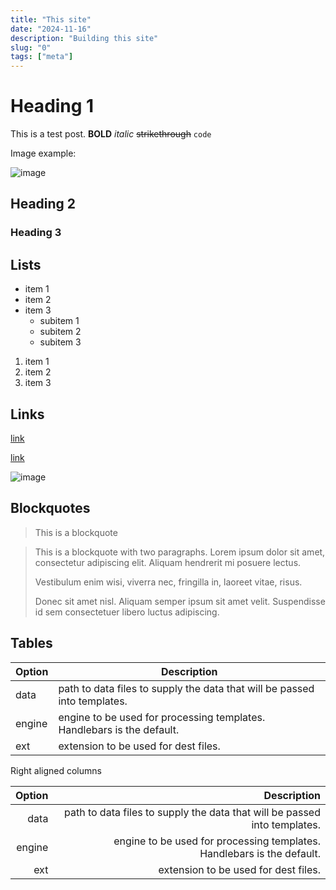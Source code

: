 ```yaml
---
title: "This site"
date: "2024-11-16"
description: "Building this site"
slug: "0"
tags: ["meta"]
---
```


# Heading 1

This is a test post. **BOLD** _italic_ ~~strikethrough~~ `code`

Image example:

![image](/assets/toro.webp)

## Heading 2

### Heading 3

## Lists

-   item 1
-   item 2
-   item 3
    -   subitem 1
    -   subitem 2
    -   subitem 3

1.  item 1
2.  item 2
3.  item 3

## Links

[link](https://example.com)

[link](https://example.com "title")

![image](https://example.com/image.png)

## Blockquotes

> This is a blockquote

> This is a blockquote with two paragraphs. Lorem ipsum dolor sit amet, consectetur adipiscing elit. Aliquam hendrerit mi posuere lectus.
>
> Vestibulum enim wisi, viverra nec, fringilla in, laoreet vitae, risus.
>
> Donec sit amet nisl. Aliquam semper ipsum sit amet velit. Suspendisse id sem consectetuer libero luctus adipiscing.

## Tables

| Option | Description                                                               |
| ------ | ------------------------------------------------------------------------- |
| data   | path to data files to supply the data that will be passed into templates. |
| engine | engine to be used for processing templates. Handlebars is the default.    |
| ext    | extension to be used for dest files.                                      |

Right aligned columns

| Option |                                                               Description |
| -----: | ------------------------------------------------------------------------: |
|   data | path to data files to supply the data that will be passed into templates. |
| engine |    engine to be used for processing templates. Handlebars is the default. |
|    ext |                                      extension to be used for dest files. |
